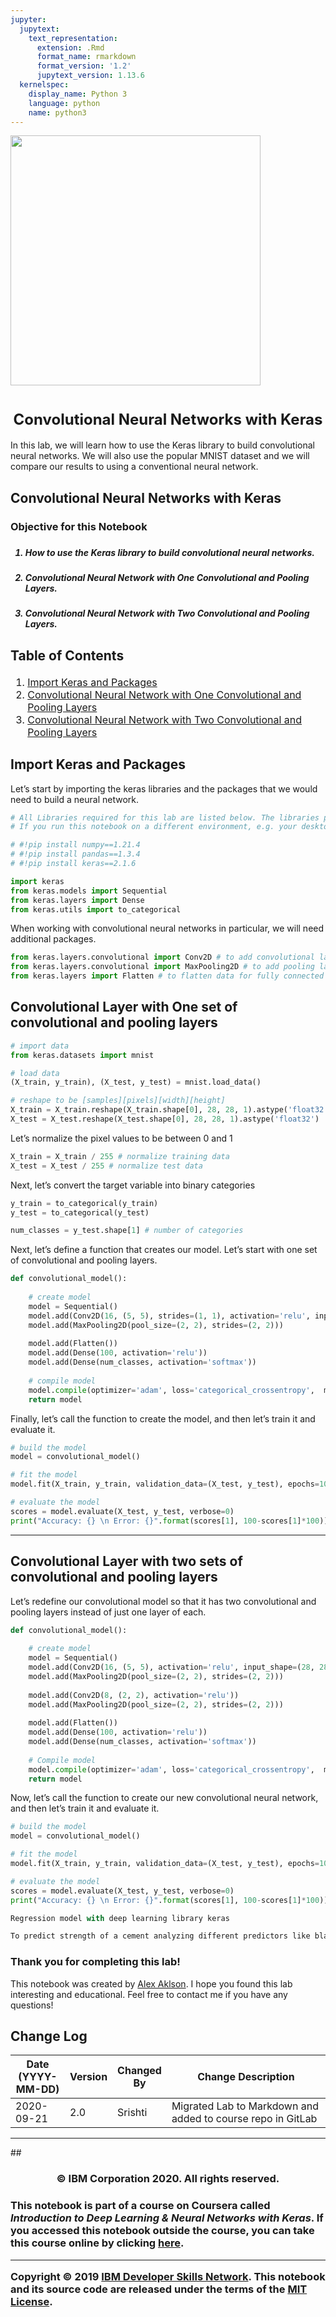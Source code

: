 ```yaml
---
jupyter:
  jupytext:
    text_representation:
      extension: .Rmd
      format_name: rmarkdown
      format_version: '1.2'
      jupytext_version: 1.13.6
  kernelspec:
    display_name: Python 3
    language: python
    name: python3
---
```


<a href="https://cognitiveclass.ai/?utm_medium=Exinfluencer&utm_source=Exinfluencer&utm_content=000026UJ&utm_term=10006555&utm_id=NA-SkillsNetwork-Channel-SkillsNetworkCoursesIBMDeveloperSkillsNetworkDL0101ENSkillsNetwork20718188-2021-01-01"><img src = "https://s3-api.us-geo.objectstorage.softlayer.net/cf-courses-data/CognitiveClass/Logos/organization_logo/organization_logo.png" width = 400> </a>

<h1 align=center><font size = 5>Convolutional Neural Networks with Keras</font></h1>



In this lab, we will learn how to use the Keras library to build convolutional neural networks. We will also use the popular MNIST dataset and we will compare our results to using a conventional neural network.



<h2>Convolutional Neural Networks with Keras</h2>

<h3>Objective for this Notebook<h3>    
<h5> 1. How to use the Keras library to build convolutional neural networks.</h5>
<h5> 2. Convolutional Neural Network with One Convolutional and Pooling Layers.</h5>
<h5> 3. Convolutional Neural Network with Two Convolutional and Pooling Layers.</h5>



## Table of Contents

<div class="alert alert-block alert-info" style="margin-top: 20px">

<font size = 3>

1.  <a href="https://#item41">Import Keras and Packages</a>
2.  <a href="https://#item42">Convolutional Neural Network with One Convolutional and Pooling Layers</a>
3.  <a href="https://#item43">Convolutional Neural Network with Two Convolutional and Pooling Layers</a>

</font>
</div>



<a id='item41'></a>



## Import Keras and Packages



Let's start by importing the keras libraries and the packages that we would need to build a neural network.


```python
# All Libraries required for this lab are listed below. The libraries pre-installed on Skills Network Labs are commented. 
# If you run this notebook on a different environment, e.g. your desktop, you may need to uncomment and install certain libraries.

# #!pip install numpy==1.21.4
# #!pip install pandas==1.3.4
# #!pip install keras==2.1.6
```

```python
import keras
from keras.models import Sequential
from keras.layers import Dense
from keras.utils import to_categorical
```

When working with convolutional neural networks in particular, we will need additional packages.


```python
from keras.layers.convolutional import Conv2D # to add convolutional layers
from keras.layers.convolutional import MaxPooling2D # to add pooling layers
from keras.layers import Flatten # to flatten data for fully connected layers
```

<a id='item42'></a>



## Convolutional Layer with One set of convolutional and pooling layers


```python
# import data
from keras.datasets import mnist

# load data
(X_train, y_train), (X_test, y_test) = mnist.load_data()

# reshape to be [samples][pixels][width][height]
X_train = X_train.reshape(X_train.shape[0], 28, 28, 1).astype('float32')
X_test = X_test.reshape(X_test.shape[0], 28, 28, 1).astype('float32')
```

Let's normalize the pixel values to be between 0 and 1


```python
X_train = X_train / 255 # normalize training data
X_test = X_test / 255 # normalize test data
```

Next, let's convert the target variable into binary categories


```python
y_train = to_categorical(y_train)
y_test = to_categorical(y_test)

num_classes = y_test.shape[1] # number of categories
```

Next, let's define a function that creates our model. Let's start with one set of convolutional and pooling layers.


```python
def convolutional_model():
    
    # create model
    model = Sequential()
    model.add(Conv2D(16, (5, 5), strides=(1, 1), activation='relu', input_shape=(28, 28, 1)))
    model.add(MaxPooling2D(pool_size=(2, 2), strides=(2, 2)))
    
    model.add(Flatten())
    model.add(Dense(100, activation='relu'))
    model.add(Dense(num_classes, activation='softmax'))
    
    # compile model
    model.compile(optimizer='adam', loss='categorical_crossentropy',  metrics=['accuracy'])
    return model
```

Finally, let's call the function to create the model, and then let's train it and evaluate it.


```python
# build the model
model = convolutional_model()

# fit the model
model.fit(X_train, y_train, validation_data=(X_test, y_test), epochs=10, batch_size=200, verbose=2)

# evaluate the model
scores = model.evaluate(X_test, y_test, verbose=0)
print("Accuracy: {} \n Error: {}".format(scores[1], 100-scores[1]*100))
```

***



<a id='item43'></a>



## Convolutional Layer with two sets of convolutional and pooling layers



Let's redefine our convolutional model so that it has two convolutional and pooling layers instead of just one layer of each.


```python
def convolutional_model():
    
    # create model
    model = Sequential()
    model.add(Conv2D(16, (5, 5), activation='relu', input_shape=(28, 28, 1)))
    model.add(MaxPooling2D(pool_size=(2, 2), strides=(2, 2)))
    
    model.add(Conv2D(8, (2, 2), activation='relu'))
    model.add(MaxPooling2D(pool_size=(2, 2), strides=(2, 2)))
    
    model.add(Flatten())
    model.add(Dense(100, activation='relu'))
    model.add(Dense(num_classes, activation='softmax'))
    
    # Compile model
    model.compile(optimizer='adam', loss='categorical_crossentropy',  metrics=['accuracy'])
    return model
```

Now, let's call the function to create our new convolutional neural network, and then let's train it and evaluate it.


```python
# build the model
model = convolutional_model()

# fit the model
model.fit(X_train, y_train, validation_data=(X_test, y_test), epochs=10, batch_size=200, verbose=2)

# evaluate the model
scores = model.evaluate(X_test, y_test, verbose=0)
print("Accuracy: {} \n Error: {}".format(scores[1], 100-scores[1]*100))
```

```python
Regression model with deep learning library keras
```

```python
To predict strength of a cement analyzing different predictors like blast furnace slag, water, ash. We tried DL sequential model with and without data normalization and different number of hidden layers.
```

### Thank you for completing this lab!

This notebook was created by [Alex Aklson](https://www.linkedin.com/in/aklson/?utm_medium=Exinfluencer&utm_source=Exinfluencer&utm_content=000026UJ&utm_term=10006555&utm_id=NA-SkillsNetwork-Channel-SkillsNetworkCoursesIBMDeveloperSkillsNetworkDL0101ENSkillsNetwork20718188-2021-01-01). I hope you found this lab interesting and educational. Feel free to contact me if you have any questions!



## Change Log

| Date (YYYY-MM-DD) | Version | Changed By | Change Description                                          |
| ----------------- | ------- | ---------- | ----------------------------------------------------------- |
| 2020-09-21        | 2.0     | Srishti    | Migrated Lab to Markdown and added to course repo in GitLab |

<hr>

## <h3 align="center"> © IBM Corporation 2020. All rights reserved. <h3/>



This notebook is part of a course on **Coursera** called *Introduction to Deep Learning & Neural Networks with Keras*. If you accessed this notebook outside the course, you can take this course online by clicking [here](https://cocl.us/DL0101EN_Coursera_Week4\_LAB1).



<hr>

Copyright © 2019 [IBM Developer Skills Network](https://cognitiveclass.ai/?utm_medium=dswb&utm_source=bducopyrightlink&utm_content=000026UJ&utm_term=10006555&utm_id=NA-SkillsNetwork-Channel-SkillsNetworkCoursesIBMDeveloperSkillsNetworkDL0101ENSkillsNetwork20718188-2021-01-01&utm_campaign=bdu). This notebook and its source code are released under the terms of the [MIT License](https://bigdatauniversity.com/mit-license/?utm_medium=Exinfluencer&utm_source=Exinfluencer&utm_content=000026UJ&utm_term=10006555&utm_id=NA-SkillsNetwork-Channel-SkillsNetworkCoursesIBMDeveloperSkillsNetworkDL0101ENSkillsNetwork20718188-2021-01-01).

